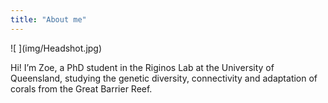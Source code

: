 ```yaml
---
title: "About me"
---
```


::: {#first-column}
\![ \](img/Headshot.jpg)
:::

::: {#second-column}
Hi! I'm Zoe, a PhD student in the Riginos Lab at the University of Queensland, studying the genetic diversity, connectivity and adaptation of corals from the Great Barrier Reef.
:::
